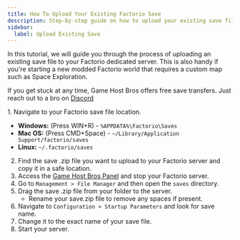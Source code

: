```yaml
---
title: How To Upload Your Existing Factorio Save
description: Step-by-step guide on how to upload your existing save file to your Factorio server.
sidebar:
  label: Upload Existing Save
---
```


In this tutorial, we will guide you through the process of uploading an existing save file to your Factorio dedicated server. This is also handy if you're starting a new modded Factorio world that requires a custom map such as Space Exploration.

If you get stuck at any time, Game Host Bros offers free save transfers. Just reach out to a bro on [Discord](https://discord.gg/FN4XgbAwzr)

<Steps>
1. Navigate to your Factorio save file location.

   - **Windows:** (Press WIN+R) - `%APPDATA%\Factorio\Saves`
   - **Mac OS:** (Press CMD+Space) - `~/Library/Application Support/factorio/saves`
   - **Linux:** `~/.factorio/saves`

2. Find the save .zip file you want to upload to your Factorio server and copy it in a safe location.
3. Access the [Game Host Bros Panel](https://panel.gamehostbros.com/) and stop your Factorio server.
4. Go to `Management > File Manager` and then open the `saves` directory.
5. Drag the save .zip file from your folder to the server.
   - Rename your save.zip file to remove any spaces if present.
6. Navigate to `Configuration > Startup Parameters` and look for save name.
7. Change it to the exact name of your save file.
8. Start your server.
</Steps>
